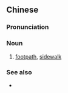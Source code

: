 ==Chinese==
{{zh-forms|type=21}}

===Pronunciation===
{{zh-pron
|m=xíngrénlù
|c=hang4 jan4 lou6
|cat=n
}}

===Noun===
{{zh-noun}}

# {{lb|zh|Cantonese}} [[footpath]], [[sidewalk]]

===See also===
* {{zh-l|人行道}}